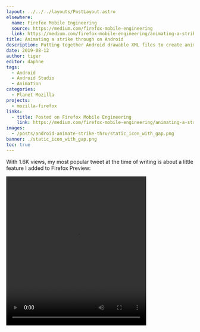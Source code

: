 ```yaml
---
layout: ../../../layouts/PostLayout.astro
elsewhere:
  name: Firefox Mobile Engineering
  source: https://medium.com/firefox-mobile-engineering
  link: https://medium.com/firefox-mobile-engineering/animating-a-strike-through-on-android-with-animated-vector-drawable-and-animatedstatelistdrawable-a77e66f9790f
title: Animating a strike through on Android
description: Putting together Android drawable XML files to create animations for Firefox Preview.
date: 2019-08-12
author: tiger
editor: daphne
tags:
  - Android
  - Android Studio
  - Animation
categories:
  - Planet Mozilla
projects:
  - mozilla-firefox
links:
  - title: Posted on Firefox Mobile Engineering
    link: https://medium.com/firefox-mobile-engineering/animating-a-strike-through-on-android-with-animated-vector-drawable-and-animatedstatelistdrawable-a77e66f9790f
images:
  - /posts/android-animate-strike-thru/static_icon_with_gap.png
banner: ./static_icon_with_gap.png
toc: true
---
```



With 1.6K views, my most popular tweet at the time of writing is about a little feature I added to Firefox Preview:

<Video src="strike_thru_the_heart.mov" width="376" height="400" />

In [Firefox Preview](https://blog.mozilla.org/futurereleases/2019/06/27/reinventing-firefox-for-android-a-preview/), you can grant a website access to your location and microphone. When you toggle those permissions off, a line appears and grows diagonally through the original icon as it fades to gray. To create the animation, I considered many details such as colors, lines, curves, and clip paths.

## Building the animation

In Android, an animation can be broken down into three states: The start, the end, and the in-between. Android automatically creates the in-between parts of the animation, so you just need to define the start and the end.

For color, that’s pretty simple. When the permission is turned on, the icon is purple. When the permission is turned off, the icon is gray. Android handles the transition between the two colors.

```xml
<path android:fillColor="#20123A" />
<path android:fillColor="#CCCCCC" />
```

You can preview animations with a tool called [Shape Shifter](https://shapeshifter.design/).

<Video src="color_transition.*" ext=".webm,.m4v" width="295" height="300" />

### The line

Unlike colors, which are single values, shapes are more complex. Even a simple line has multiple points to define its edges.

In Firefox, our icons are defined as vectors, meaning that an image file specifies some points and the computer connects the dots. This is different than bitmap images which store many coloured squares. Since the computer is just connecting dots, the image can be scaled up without losing any detail.

<img
  src="square_line_with_dots.png"
  alt="Square line with dots"
  width="394"
  height="400"
/>

Android can also animate these dots. A line (really a thin rectangle) can be represented as 4 dots for each corner. When it disappears, it’s really just moving the dots so that the rectangle is so small you can’t see it.

Here you can see how the animation looks, with the start of the animation on the left and the end on the right.

<Video
  src="square_line_transition.*"
  ext=".webm,.m4v"
  width="800"
  height="257"
/>

### The curves

This animation for square lines is great, but it doesn’t work for Firefox. The lines we use for Firefox’s icons are curved at the end, rather than flat. When we try to make this line animate, the ends shrink and grow oddly. Look closely at the upper right corner of the animation and how the line width adjusts.

<Video src="curved_line_no_mask.*" ext=".webm,.m4v" width="800" height="258" />

That’s not ideal. Luckily there’s another way to hide the line when it shrinks.

### Clip paths

You can hide parts of an image by putting it behind an “[clip path](https://developer.mozilla.org/en-US/docs/Web/CSS/clip-path)”, a special path that hides everything outside of it. It’s akin to a cookie cutter that extracts a shape from the rest of the cookie dough. Outside the clip path, the line becomes invisible.

![SVG emoji + clip path = SVG emoji with clip path applied](/posts/android-animate-strike-thru/svg_mask.png)

By using a clip path, we can hide the end of the line without changing the relative positioning of its dots.

<Video
  src="curved_line_with_mask.*"
  ext=".webm,.m4v"
  width="301"
  height="300"
/>

### The spacing

If we put our animated line on top of another icon, this is what we end up with.

<Video src="line_no_gap_2.*" ext=".webm,.m4v" width="298" height="300" />

The line unfortunately blends in with the icon. To emphasize the strike through, we want to create a small gap right under the line and create something like this:

<img
  src="./static_icon_with_gap.png"
  alt="Static icon with line through it and a gap"
  width="295"
  height="300"
/>

Luckily, we already know how to hide parts of an icon. We can use a clip path again. Since clip paths are just another shape created by connecting dots, they can also be animated in parallel to the original line.

<Video src="mask_transition.*" ext=".webm,.m4v" width="297" height="300" />

Here's the final product. Using a combination of color transitions, shape transitions, and clip paths we’ve achieved a clean line effect. Looks great!

<Video src="complete_animation.*" ext=".webm,.m4v" width="306" height="300" />

---

## Using the animation on Android

Android has tools to create an animation like this with just XML, without Java or Kotlin. You need to create a few different files to represent different states and how to transition between them. The finished files are available to [download from GitHub](https://github.com/NotWoods/android-strikethru-animation-sample) too.

<GitHub repo="NotWoods/android-strikethru-animation-sample" />

First of all we start with a Vector Drawable, which contains the icons and the paths we designed before. This goes inside the Android project’s `drawables` folder.

`res/drawables/ic_protection_enabled.xml`

```xml
<vector xmlns:android="http://schemas.android.com/apk/res/android"
        android:width="24dp"
        android:height="24dp"
        android:viewportWidth="24"
        android:viewportHeight="24">
    <!--
    This first group contains the line, and the clip path used to hide the end of it.
    -->
    <group>
        <clip-path android:pathData="M 18.8 2.8 C 19.8 1.8 21.1 3.3 20.2 4.2 L 3.4 21 L 2 19.6 L 18.8 2.8 Z"/>
        <path
                android:name="strike_thru_path"
                android:pathData="M 20 1.6 L 21.4 3 L 21.9 2.5 C 20.9 3.5 19.5 2 20.5 1.1 L 20 1.6 Z"
                android:fillColor="#20123A"
                android:strokeWidth="1"/>
    </group>
    <!--
    This second group contains the icon and the clip path that we animate.
    -->
    <group>
        <clip-path
                android:name="strike_thru_gap"
                android:pathData="M 0 0 L 0 24 L 24 24 L 24 0 L 0 0 Z M 21 2 L 23 4 L 23 4 L 21 2 L 21 2 Z"/>
        <path
                android:name="icon"
                android:fillColor="#20123A"
                android:pathData="M20 6c0-1-0.8-1.9-1.8-2L12 3 5.8 4C4.8 4 4 5 4 6l0.1 5c0.3 3.2 1 5 2.5 7a8.4 8.4 0 0 0 5.3 3h0.2c2.1-0.3 4-1.4 5.3-3 1.6-2 2.2-3.8 2.5-7l0.1-5zm-2.1 4.8a10 10 0 0 1-2 6c-1 1.1-2.4 2-3.9 2.3a6.5 6.5 0 0 1-3.9-2.4 9.9 9.9 0 0 1-2-5.9 67.3 67.3 0 0 1 0-4.9L12 5l5.9 1 0.1 0.2-0.1 4.7zM8 7.6v3c0.3 2.7 0.8 3.7 1.7 5 0.6 0.6 1.4 1.2 2.3 1.4V7l-4 0.6z" />
    </group>
</vector>
```

We also create a second Vector Drawable to represent the icon with a line through it.

`res/drawables/ic_protection_disabled.xml`

```xml
<vector xmlns:android="http://schemas.android.com/apk/res/android"
        android:width="24dp"
        android:height="24dp"
        android:viewportWidth="24"
        android:viewportHeight="24">
    <!--
    This first group contains the line, and the clip path used to hide the end of it.
    -->
    <group>
        <clip-path android:pathData="M 18.8 2.8 C 19.8 1.8 21.1 3.3 20.2 4.2 L 3.4 21 L 2 19.6 L 18.8 2.8 Z"/>
        <path
                android:name="strike_thru_path"
                android:pathData="M 20 1.6 L 21.4 3 L 5.2 19.2 C 4.2 20.2 2.8 18.8 3.8 17.8 L 20 1.6 Z"
                android:fillColor="@color/disabled_text"
                android:strokeWidth="1"/>
    </group>
    <!--
    This second group contains the icon and the clip path that we animate.
    -->
    <group>
        <clip-path
                android:name="strike_thru_gap"
                android:pathData="M 0 0 L 0 24 L 24 24 L 24 0 L 0 0 Z M 21 2 L 23 4 L 6 21 L 4 19 L 21 2 Z"/>
        <path
                android:name="icon"
                android:fillColor="@color/disabled_text"
                android:pathData="M20 6c0-1-0.8-1.9-1.8-2L12 3 5.8 4C4.8 4 4 5 4 6l0.1 5c0.3 3.2 1 5 2.5 7a8.4 8.4 0 0 0 5.3 3h0.2c2.1-0.3 4-1.4 5.3-3 1.6-2 2.2-3.8 2.5-7l0.1-5zm-2.1 4.8a10 10 0 0 1-2 6c-1 1.1-2.4 2-3.9 2.3a6.5 6.5 0 0 1-3.9-2.4 9.9 9.9 0 0 1-2-5.9 67.3 67.3 0 0 1 0-4.9L12 5l5.9 1 0.1 0.2-0.1 4.7zM8 7.6v3c0.3 2.7 0.8 3.7 1.7 5 0.6 0.6 1.4 1.2 2.3 1.4V7l-4 0.6z" />
    </group>
</vector>
```

Unfortunately there’s no simple way to play the animation in reverse, for when you want to remove the strike-through. You need to create two different sets of animations for the enable → disable transition and disable → enable transition.

### Creating animation resources

Now that we have the base icon resource, we create a [property animator](https://developer.android.com/guide/topics/resources/animation-resource#Property) for each path that we want to animate. These files go inside the `res/animator` resources folder. We animate three paths: The color of the main icon (`android:name="icon"`), the shape of the clip path (`android:name="strike_thru_gap"`), and the color and shape of the line (`android:name="strike_thru_path"`). We also have to create another 3 property animators for the reverse direction.

#### Changing the color of the icon

`res/animator/icon_enabled_to_disabled.xml`

```xml
<objectAnimator xmlns:android="http://schemas.android.com/apk/res/android"
        android:propertyName="fillColor"
        android:duration="500"
        android:valueFrom="#20123A"
        android:valueTo="#CCCCCC"
        android:valueType="colorType" />
```

`res/animator/icon_disabled_to_enabled.xml`

```xml
<objectAnimator xmlns:android="http://schemas.android.com/apk/res/android"
        android:propertyName="fillColor"
        android:duration="500"
        android:valueFrom="#CCCCCC"
        android:valueTo="#20123A"
        android:valueType="colorType" />
```

We create two [ObjectAnimators](https://developer.android.com/reference/android/animation/ObjectAnimator.html) representing the color property of an object. These two animator files are nearly identical, but the `android:valueFrom` and `android:valueTo` fields have been flipped. These fields indicate the starting and ending values (in this case, the two colors). `android:propertyName` specifies the attribute that we’re animating, and `android:valueType` specifies the type of the values in `valueFrom` and `valueTo`. `android:duration` specifies the length of the animation, in milliseconds. The value of `"500"` corresponds to 500 milliseconds or half a second.

#### Changing the shape of the clip path

To change the shape of the clip path, create another ObjectAnimator like before. Instead of animating between two colors, we now animate between two paths.

`res/animator/strike_thru_gap_​enabled_to_disabled.xml`

```xml
<objectAnimator xmlns:android="http://schemas.android.com/apk/res/android"
    android:propertyName="pathData"
    android:duration="500"
    android:valueFrom="M 0 0 L 0 24 L 24 24 L 24 0 L 0 0 Z M 21 2 L 23 4 L 23 4 L 21 2 L 21 2 Z"
    android:valueTo="M 0 0 L 0 24 L 24 24 L 24 0 L 0 0 Z M 21 2 L 23 4 L 6 21 L 4 19 L 21 2 Z"
    android:valueType="pathType" />
```

The `valueType` is now `"pathType"` as the values represent shape paths rather than colors. Again, you can create the `strike_thru_gap_disabled_to_enabled.xml` file by copying`strike_thru_gap_enabled_to_disabled.xml` and switching around `valueFrom` with `valueTo`. ([Or](https://github.com/NotWoods/android-strikethru-animation-sample/blob/master/app/src/main/res/animator/strike_thru_mask_enable.xml) [download the source code](https://github.com/NotWoods/android-strikethru-animation-sample/blob/master/app/src/main/res/animator/strike_thru_gap_disabled_to_enabled.xml).)

#### Changing two values on the same path at once

Finally we create animators for the color and shape of the line. Since there are two values to animate, we use a [AnimatorSet](https://developer.android.com/reference/android/animation/AnimatorSet.html). The set is just a simple container for other animation elements.

`res/animator/strike_thru_path_​enabled_to_disabled.xml`

```xml
<set xmlns:android="http://schemas.android.com/apk/res/android">
    <objectAnimator
        android:propertyName="pathData"
        android:duration="500"
        android:valueFrom="M 20 1.6 L 21.4 3 L 21.9 2.5 C 20.9 3.5 19.5 2 20.5 1.1 L 20 1.6 Z"
        android:valueTo="M 20 1.6 L 21.4 3 L 5.2 19.2 C 4.2 20.2 2.8 18.8 3.8 17.8 L 20 1.6 Z"
        android:valueType="pathType" />
    <objectAnimator
        android:propertyName="fillColor"
        android:duration="500"
        android:valueFrom="#20123A"
        android:valueTo="#CCCCCC"
        android:valueType="colorType" />
</set>
```

The two individual object animators are very similar to the previous shape and color object animators we wrote. However, they are still distinct animators since the path values are different. Here, they run in tandem on the line.

Again, the corresponding animator for the reverse direction is left as an exercise for you. You can also just [download the source code](https://github.com/NotWoods/android-strikethru-animation-sample/blob/master/app/src/main/res/animator/strike_thru_path_disabled_to_enabled.xml).

### Using Animated Vector Drawables

At this point we’ve created the icon, and created animators for each part of the icon we want to animate. Now it’s time to start putting them together.

We create two [Animated&#x200B;Vector&#x200B;Drawables](https://developer.android.com/reference/android/graphics/drawable/AnimatedVectorDrawable) to represent the enable → disable animation and disable → enable animation.

`res/drawable/ic_protection_​enabled_to_disabled.xml`

```xml
<animated-vector
    xmlns:android="http://schemas.android.com/apk/res/android"
    android:drawable="@drawable/ic_protection_enabled">
    <target android:name="strike_thru_path" android:animation="@animator/strike_thru_path_enabled_to_disabled" />
    <target android:name="strike_thru_gap" android:animation="@animator/strike_thru_gap_enabled_to_disabled" />
    <target android:name="icon" android:animation="@animator/icon_enabled_to_disabled" />
</animated-vector>
```

`res/drawable/ic_protection_​disabled_to_enabled.xml`

```xml
<animated-vector
    xmlns:android="http://schemas.android.com/apk/res/android"
    android:drawable="@drawable/ic_protection_disabled">
    <target android:name="strike_thru_path" android:animation="@animator/strike_thru_path_disabled_to_enabled" />
    <target android:name="strike_thru_gap" android:animation="@animator/strike_thru_gap_disabled_to_enabled" />
    <target android:name="icon" android:animation="@animator/icon_disabled_to_enabled" />
</animated-vector>
```

These `<animated-vector>` tag has an `android:drawable` attribute where we specify the drawable that we want to animate. The two [VectorDrawables](https://developer.android.com/reference/android/graphics/drawable/VectorDrawable.html) we created above are referenced by name here.

Inside the tag, we create `<target>` tags for each path we want to animate. The `android:name` field indicates the name of the path to animate, as specified in the VectorDrawables. The `android:animator` tag references one of the property animators we created. Each animator is matched to its corresponding animation and target.

### The Animated​State​List​Drawable

Now we have two assets that contain all our animation code. Now, we create one final asset that references these two.

Android has a built in concept of “states” for its views, such as `pressed` when a user presses on a view or `checked` when a checkbox is selected. The `enabled` state is a nice general-purpose state that we’ll use to represent whether or not the icon should have the line drawn through it.

The [State​List​Drawable](https://developer.android.com/reference/android/graphics/drawable/StateListDrawable.html) is a special drawable type that changes the drawable displayed within depending on the state of its container. We can reference our static [VectorDrawables](https://developer.android.com/reference/android/graphics/drawable/VectorDrawable.html) again for the enabled and disabled states.

```xml
<selector xmlns:android="http://schemas.android.com/apk/res/android">
    <item
        android:id="@+id/enabled"
        android:drawable="@drawable/ic_protection_enabled"
        android:state_enabled="true" />
    <item
        android:id="@+id/disabled"
        android:drawable="@drawable/ic_protection_disabled" />
</selector>
```

The `android:state_enabled` attribute specifies which drawable corresponds to the enabled state. The item with no modifier will automatically be used for the disabled state.

While this will change the displayed icon, there’s no animation when switching between the two. For that, we need to use an [Animated​State​List​Drawable](https://developer.android.com/reference/android/graphics/drawable/AnimatedStateListDrawable). This drawable enhances the StateListDrawable by allowing you to specify transitions between states.

`res/drawable/ic_protection.xml`

```xml
<animated-selector xmlns:android="http://schemas.android.com/apk/res/android">
    <item
        android:id="@+id/enabled"
        android:drawable="@drawable/ic_protection_enabled"
        android:state_enabled="true" />
    <item
        android:id="@+id/disabled"
        android:drawable="@drawable/ic_protection_disabled" />

    <transition
        android:drawable="@drawable/ic_protection_disabled_to_enabled"
        android:fromId="@id/disabled"
        android:toId="@id/enabled" />
    <transition
        android:drawable="@drawable/ic_protection_enabled_to_disabled"
        android:fromId="@id/enabled"
        android:toId="@id/disabled" />
</animated-selector>
```

We change the XML tag from `<selector>` to `<animated-selector>` and add two `<transition>` elements. The transitions specify their starting state and ending state with the `android:fromId` and `android:toId` attributes, which correspond to the values in the `<item android:id="…">` elements.

### Actually displaying the icon

Finally we have a single super special drawable asset to use in our app. It can be used just like any other drawable, including in an [ImageView](https://developer.android.com/reference/android/widget/ImageView).

```xml
<ImageView
    android:id="@+id/icon"
    android:layout_width="wrap_content"
    android:layout_height="wrap_content"
    android:src="@drawable/ic_protection" />
```

From your code, just change the `enabled` value and you’ll see the icon automatically transition!

```java
findViewById(R.id.icon).setEnabled(true);
```

<Video src="sample_preview.*" ext=".webm,.m4v" width="640" height="538" />

This article has broken down how to implement animation in Android step-by-step. The same principles apply to not only strike-throughs, but other animations as well. In addition to colors and paths, you can animate position, rotation, transparency, and more. I can't wait to see what you all build!
